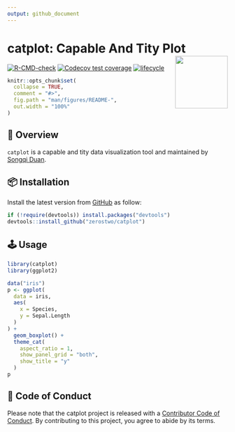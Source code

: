 ```yaml
---
output: github_document
---
```


# catplot: Capable And Tity Plot <img src="man/figures/logo.png" align="right" alt="" width="120" />

[![R-CMD-check](https://github.com/zerostwo/catplot/workflows/R-CMD-check/badge.svg)](https://github.com/zerostwo/catplot)
[![Codecov test coverage](https://codecov.io/gh/zerostwo/catplot/branch/main/graph/badge.svg)](https://app.codecov.io/gh/zerostwo/catplot?branch=main)
[![lifecycle](https://img.shields.io/badge/lifecycle-Experimental-important.svg)](https://lifecycle.r-lib.org/articles/stages.html)

<!-- README.md is generated from README.Rmd. Please edit that file -->

```r
knitr::opts_chunk$set(
  collapse = TRUE,
  comment = "#>",
  fig.path = "man/figures/README-",
  out.width = "100%"
)
```

## 🤪 Overview

`catplot` is a capable and tity data visualization tool and maintained by [Songqi Duan](https://songqi.online).

## 📦 Installation

Install the latest version from [GitHub](https://github.com/zerostwo/catplot) as follow:

```r
if (!require(devtools)) install.packages("devtools")
devtools::install_github("zerostwo/catplot")
```
## 🕹️ Usage

```r
library(catplot)
library(ggplot2)

data("iris")
p <- ggplot(
  data = iris,
  aes(
    x = Species,
    y = Sepal.Length
  )
) +
  geom_boxplot() +
  theme_cat(
    aspect_ratio = 1,
    show_panel_grid = "both",
    show_title = "y"
  )
p
```

## 🧩 Code of Conduct
  
Please note that the catplot project is released with a [Contributor Code of Conduct](https://contributor-covenant.org/version/2/1/CODE_OF_CONDUCT.html). By contributing to this project, you agree to abide by its terms.
